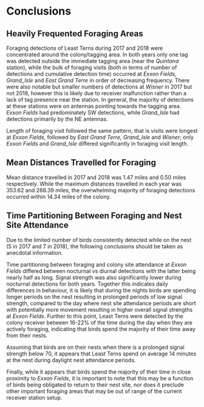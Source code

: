 # Conclusions {#Conclusions}

## Heavily Frequented Foraging Areas
Foraging detections of Least Terns during 2017 and 2018 were concentrated around the colony/tagging area. In both years only one tag was detected outside the immediate tagging area (near the *Quintana* station), while the bulk of foraging visits (both in terms of number of detections and cumulative detection time) occurred at *Exxon Fields, Grand_Isle* and *East Grand Terre* in order of decreasing frequency. There were also notable but smaller numbers of detections at *Wisner* in 2017 but not 2018, however this is likely due to receiver malfunction rather than a lack of tag presence near the station. In general, the majority of detections at these stations were on antennas pointing towards the tagging area. *Exxon Fields* had predominately SW detections, while *Grand_Isle* had detections primarily by the NE antennas.

Length of foraging visit followed the same pattern, that is visits were longest at *Exxon Fields*, followed by *East Grand Terre, Grand_Isle* and *Wisner*; only *Exxon Fields* and *Grand_Isle* differed significantly in foraging visit length. 

## Mean Distances Travelled for Foraging
Mean distance travelled in 2017 and 2018 was 1.47 miles and 0.50 miles respectively. While the maximum distances travelled in each year was 353.62 and 288.39 miles, the overwhelming majority of foraging detections occurred within 14.34 miles of the colony.

## Time Partitioning Between Foraging and Nest Site Attendance
Due to the limited number of birds consistently detected while on the nest (5 in 2017 and 7 in 2018), the following conclusions should be taken as anecdotal information. 

Time partitioning between foraging and colony site attendance at *Exxon Fields*  differed between nocturnal vs diurnal detections with the latter being nearly half as long. Signal strength was also significantly lower during nocturnal detections for both years. Together this indicates daily differences in behaviour, it is likely that during the nights birds are spending longer periods on the nest resulting in prolonged periods of low signal strength, compared to the day where nest site attendance periods are short with potentially more movement resulting in higher overall signal strengths at *Exxon Fields*. Further to this point, Least Terns were detected by the colony receiver between 16-22% of the time during the day when they are actively foraging, indicating that birds spend the majority of their time away from their nests.

Assuming that birds are on their nests when there is a prolonged signal strength below 70, it appears that Least Terns spend on average 14 minutes at the nest during daylight nest attendance periods.


Finally, while it appears that birds spend the majority of their time in close proximity to *Exxon Fields*, it is important to note that this may be a function of birds being obligated to return to their nest site, nor does it preclude other important foraging areas that may be out of range of the current receiver station setup.
